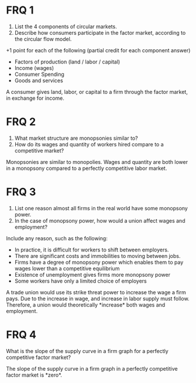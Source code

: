 # FRQ 1
<ol className='alpha-list-mdx'>
<li> List the 4 components of circular markets. </li>
<li> Describe how consumers participate in the factor market, according to the circular flow model. </li>
</ol>

<FRQ num={1} totalPoints={5}>
<FRQCheck points={4}>
+1 point for each of the following (partial credit for each component answer)
<ul>
<li> Factors of production (land / labor / capital) </li>
<li> Income (wages) </li>
<li> Consumer Spending </li>
<li> Goods and services </li>
</ul>
</FRQCheck>
<FRQCheck points={1}>
A consumer gives land, labor, or capital to a firm through the factor market, in exchange for income.
</FRQCheck>
</FRQ>

# FRQ 2
<ol className='alpha-list-mdx'>
<li> What market structure are monopsonies similar to? </li>
<li> How do its wages and quantity of workers hired compare to a competitive market? </li>
</ol>

<FRQ num={2} totalPoints={3}>
<FRQCheck points={1}>
Monopsonies are similar to monopolies.
</FRQCheck>
<FRQCheck points={2}>
Wages and quantity are both lower in a monopsony compared to a perfectly competitive labor market.
</FRQCheck>
</FRQ>

# FRQ 3
<ol className='alpha-list-mdx'>
<li> List one reason almost all firms in the real world have some monopsony power. </li>
<li> In the case of monopsony power, how would a union affect wages and employment? </li>
</ol>

<FRQ num={3} totalPoints={1}>
<FRQCheck points={1}>
Include any reason, such as the following:
<ul>
<li> In practice, it is difficult for workers to shift between employers. </li>
<li> There are significant costs and immobilities to moving between jobs. </li>
<li> Firms have a degree of monopsony power which enables them to pay wages lower than a competitive equilibrium </li>
<li> Existence of unemployment gives firms more monopsony power </li>
<li> Some workers have only a limited choice of employers </li>
</ul>
</FRQCheck>
<FRQCheck points={2}>
A trade union would use its strike threat power to increase the wage a firm pays. Due to the increase in wage, and increase in labor supply must follow.
Therefore, a union would theoretically *increase* both wages and employment.
</FRQCheck>
</FRQ>

# FRQ 4
What is the slope of the supply curve in a firm graph for a perfectly competitive factor market?

<FRQ num={4} totalPoints={1}>
<FRQCheck points={1}>
The slope of the supply curve in a firm graph in a perfectly competitive factor market is *zero*.
</FRQCheck>
</FRQ>
